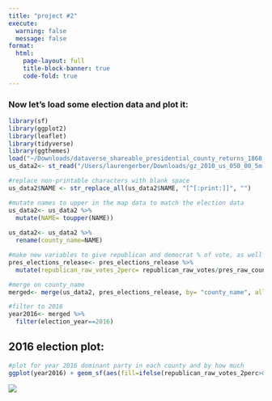 ```yaml
---
title: "project #2"
execute: 
  warning: false
  message: false
format:
  html:
    page-layout: full
    title-block-banner: true
    code-fold: true 
---
```


### Now let's load some election data and plot it:

```r
library(sf)
library(ggplot2)
library(leaflet)
library(tidyverse)
library(ggthemes)
load("~/Downloads/dataverse_shareable_presidential_county_returns_1868_2020.Rdata")
us_data2<- st_read("/Users/laurengerber/Downloads/gz_2010_us_050_00_5m.json", quiet=TRUE)

#replace non-printable characters with blank space
us_data2$NAME <- str_replace_all(us_data2$NAME, "[^[:print:]]", "")
```

```r
#mutate names to upper in the map data to match the election data 
us_data2<- us_data2 %>% 
  mutate(NAME= toupper(NAME)) 
  
us_data2<- us_data2 %>% 
  rename(county_name=NAME)     

#make new variables to give republican and democrat % of vote, as well as statements to take the republican/democrat vote if over 50% 
pres_elections_release<- pres_elections_release %>% 
  mutate(republican_raw_votes_2perc= republican_raw_votes/pres_raw_county_vote_totals_two_party) %>% mutate(democratic_raw_votes_2perc= 1-republican_raw_votes_2perc) %>% mutate(republican_excess=ifelse(republican_raw_votes_2perc>0.5, republican_raw_votes_2perc-0.5, 0), democrat_excess= ifelse(democratic_raw_votes_2perc>0.5, democratic_raw_votes_2perc-0.5, 0), dominantparty= ifelse(republican_raw_votes_2perc > democratic_raw_votes_2perc, "Republican", "Democrat"))
```

```r
#merge on county_name 
merged<- merge(us_data2, pres_elections_release, by= "county_name", all=TRUE) 
```

```r
#filter to 2016 
year2016<- merged %>% 
  filter(election_year==2016)
```

## 2016 election plot: 

```r
#plot for year 2016 dominant party in each county and by how much 
ggplot(year2016) + geom_sf(aes(fill=ifelse(republican_raw_votes_2perc>0.5, republican_excess, -democrat_excess)))+ scale_fill_gradient2(low="blue", mid="white", high="red", midpoint=0, name="Vote over 50% ")

```

![](images/unnamed-chunk-5-1.png)
